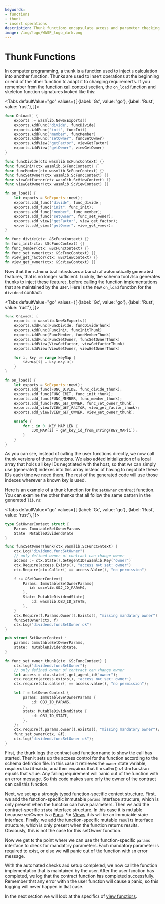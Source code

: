```yaml
---
keywords:
- functions
- thunk
- insert operations
description: Thunk functions encapsulate access and parameter checking and set up the type-safe function-specific contexts. Thunks are used to insert operations at the beginning or end of the other function to adapt it to changing requirements
image: /img/logo/WASP_logo_dark.png
---
```


# Thunk Functions

In computer programming, a thunk is a function used to inject a calculation into another
function. Thunks are used to insert operations at the beginning or end of the other
function to adapt it to changing requirements. If you remember from
the [function call context](context.mdx) section, the `on_load` function and skeleton
function signatures looked like this:

<Tabs defaultValue="go"
    values={[
        {label: 'Go', value: 'go'},
        {label: 'Rust', value: 'rust'},
    ]}>
<TabItem value="go">

```go
func OnLoad() {
    exports := wasmlib.NewScExports()
    exports.AddFunc("divide", funcDivide)
    exports.AddFunc("init", funcInit)
    exports.AddFunc("member", funcMember)
    exports.AddFunc("setOwner", funcSetOwner)
    exports.AddView("getFactor", viewGetFactor)
    exports.AddView("getOwner", viewGetOwner)
}

func funcDivide(ctx wasmlib.ScFuncContext) {}
func funcInit(ctx wasmlib.ScFuncContext) {}
func funcMember(ctx wasmlib.ScFuncContext) {}
func funcSetOwner(ctx wasmlib.ScFuncContext) {}
func viewGetFactor(ctx wasmlib.ScViewContext) {}
func viewGetOwner(ctx wasmlib.ScViewContext) {}
```

</TabItem>
<TabItem value="rust">

```rust
fn on_load() {
    let exports = ScExports::new();
    exports.add_func("divide", func_divide);
    exports.add_func("init", func_init);
    exports.add_func("member", func_member);
    exports.add_func("setOwner", func_set_owner);
    exports.add_view("getFactor", view_get_factor);
    exports.add_view("getOwner", view_get_owner);
}

fn func_divide(ctx: &ScFuncContext) {}
fn func_init(ctx: &ScFuncContext) {}
fn func_member(ctx: &ScFuncContext) {}
fn func_set_owner(ctx: &ScFuncContext) {}
fn view_get_factor(ctx: &ScViewContext) {}
fn view_get_owner(ctx: &ScViewContext) {}
```

</TabItem>
</Tabs>

Now that the schema tool introduces a bunch of automatically generated features, that is
no longer sufficient. Luckily, the schema tool also generates thunks to inject these
features, before calling the function implementations that are maintained by the user.
Here is the new `on_load` function for the `dividend` contract:

<Tabs defaultValue="go"
    values={[
        {label: 'Go', value: 'go'},
        {label: 'Rust', value: 'rust'},
    ]}>
<TabItem value="go">

```go
func OnLoad() {
    exports := wasmlib.NewScExports()
    exports.AddFunc(FuncDivide, funcDivideThunk)
    exports.AddFunc(FuncInit, funcInitThunk)
    exports.AddFunc(FuncMember, funcMemberThunk)
    exports.AddFunc(FuncSetOwner, funcSetOwnerThunk)
    exports.AddView(ViewGetFactor, viewGetFactorThunk)
    exports.AddView(ViewGetOwner, viewGetOwnerThunk)

    for i, key := range keyMap {
        idxMap[i] = key.KeyID()
    }
}
```

</TabItem>
<TabItem value="rust">

```rust
fn on_load() {
    let exports = ScExports::new();
    exports.add_func(FUNC_DIVIDE, func_divide_thunk);
    exports.add_func(FUNC_INIT, func_init_thunk);
    exports.add_func(FUNC_MEMBER, func_member_thunk);
    exports.add_func(FUNC_SET_OWNER, func_set_owner_thunk);
    exports.add_view(VIEW_GET_FACTOR, view_get_factor_thunk);
    exports.add_view(VIEW_GET_OWNER, view_get_owner_thunk);

    unsafe {
        for i in 0..KEY_MAP_LEN {
            IDX_MAP[i] = get_key_id_from_string(KEY_MAP[i]);
        }
    }
}
```

</TabItem>
</Tabs>

As you can see, instead of calling the user functions directly, we now call thunk versions
of these functions. We also added initialization of a local array that holds all key IDs
negotiated with the host, so that we can simply use (generated) indexes into this array
instead of having to negotiate these IDs each time we need them. The rest of the generated
code will use those indexes whenever a known key is used.

Here is an example of a thunk function for the `setOwner` contract function. You can
examine the other thunks that all follow the same pattern in the generated `lib.rs`:

<Tabs defaultValue="go"
    values={[
        {label: 'Go', value: 'go'},
        {label: 'Rust', value: 'rust'},
    ]}>
<TabItem value="go">

```go
type SetOwnerContext struct {
    Params ImmutableSetOwnerParams
    State  MutableDividendState
}

func funcSetOwnerThunk(ctx wasmlib.ScFuncContext) {
    ctx.Log("dividend.funcSetOwner")
    // only defined owner of contract can change owner
    access := ctx.State().GetAgentID(wasmlib.Key("owner"))
    ctx.Require(access.Exists(), "access not set: owner")
    ctx.Require(ctx.Caller() == access.Value(), "no permission")

    f := &SetOwnerContext{
        Params: ImmutableSetOwnerParams{
           id: wasmlib.OBJ_ID_PARAMS,
        },
        State: MutableDividendState{
            id: wasmlib.OBJ_ID_STATE,
        },
    }
    ctx.Require(f.Params.Owner().Exists(), "missing mandatory owner")
    funcSetOwner(ctx, f)
    ctx.Log("dividend.funcSetOwner ok")
}
```

</TabItem>
<TabItem value="rust">

```rust
pub struct SetOwnerContext {
    params: ImmutableSetOwnerParams,
    state:  MutableDividendState,
}

fn func_set_owner_thunk(ctx: &ScFuncContext) {
    ctx.log("dividend.funcSetOwner");
    // only defined owner of contract can change owner
    let access = ctx.state().get_agent_id("owner");
    ctx.require(access.exists(), "access not set: owner");
    ctx.require(ctx.caller() == access.value(), "no permission");

    let f = SetOwnerContext {
        params: ImmutableSetOwnerParams {
            id: OBJ_ID_PARAMS,
        },
        state: MutableDividendState {
            id: OBJ_ID_STATE,
        },
    };
    ctx.require(f.params.owner().exists(), "missing mandatory owner");
    func_set_owner(ctx, &f);
    ctx.log("dividend.funcSetOwner ok");
}
```

</TabItem>
</Tabs>

First, the thunk logs the contract and function name to show the call has started. Then it
sets up the access control for the function according to the schema definition file.
In this case it retrieves the `owner` state variable, requires that it exists, and then
requires that the caller() of the function equals that value. Any failing requirement will
panic out of the function with an error message. So this code makes sure only the owner of
the contract can call this function.

Next, we set up a strongly typed function-specific context structure. First, we add the
function-specific immutable `params` interface structure, which is only present when the
function can have parameters. Then we add the contract-specific `state` interface
structure. In this case it is mutable because setOwner is a [Func](funcs.mdx). For [Views](views.mdx) this will be
an immutable state interface. Finally, we add the function-specific mutable `results`
interface structure, which is only present when the function returns results. Obviously,
this is not the case for this setOwner function.

Now we get to the point where we can use the function-specific `params` interface to check
for mandatory parameters. Each mandatory parameter is required to exist, or else we will
panic out of the function with an error message.

With the automated checks and setup completed, we now call the function implementation that
is maintained by the user. After the user function has completed, we log that the contract
function has completed successfully. Remember that any error within the user function will
cause a panic, so this logging will never happen in that case.

In the next section we will look at the specifics of [view functions](views.mdx).
